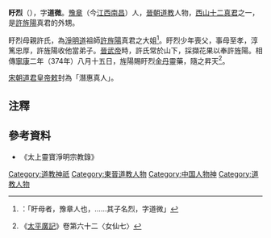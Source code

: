'''盱烈'''（{{bd|?||?||}}），字'''道微'''。[[豫章|豫章]]（今[[江西|江西]][[南昌|南昌]]）人，[[晉朝|晉朝]][[道教|道教]]人物，[[西山十二真君|西山十二真君]]之一，是[[許旌陽|許旌陽]]真君的外甥。

盱烈母親許氏，為[[淨明道|淨明道]]祖師[[許旌陽|許旌陽]]真君之大姐<ref>{{wikisource-inline|墉城集仙錄/卷06#盱母|《墉城集仙錄》卷6}}：「盱母者，豫章人也，……其子名烈，字道微」</ref>。盱烈少年喪父，事母至孝，淳篤忠厚，許旌陽收他當弟子。[[晉武帝|晉武帝]]時，許氏常於山下，採擷花果以奉許旌陽。相傳[[寧康|寧康]]二年（374年）八月十五日，旌陽賜盱烈[[金丹|金丹]]靈藥，隨之昇天<ref>《[[太平廣記|太平廣記]]》卷第六十二〈女仙七〉</ref>。

[[宋朝|宋朝]][[道君皇帝|道君皇帝]][[敕|敕]]封為「潛惠真人」。

==注釋==
<references/>
==參考資料==
*《太上靈寶淨明宗教錄》

{{西山十二真君}}
[[Category:道教神祇|Category:道教神祇]]
[[Category:東晉道教人物|Category:東晉道教人物]]
[[Category:中国人物神|Category:中国人物神]]
[[Category:道教人物|Category:道教人物]]
